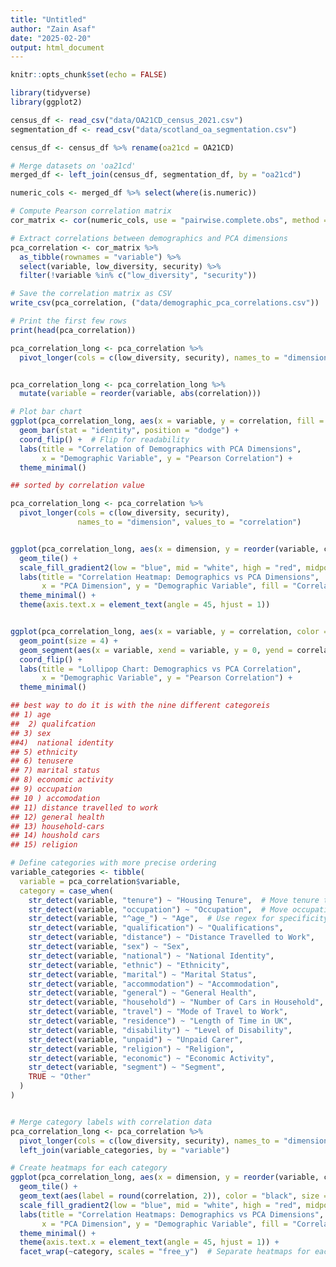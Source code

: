 ---
title: "Untitled"
author: "Zain Asaf"
date: "2025-02-20"
output: html_document
---

```{r setup, include=FALSE}
knitr::opts_chunk$set(echo = FALSE)
```

```{r}
library(tidyverse)
library(ggplot2)
```

```{r}
census_df <- read_csv("data/OA21CD_census_2021.csv") 
segmentation_df <- read_csv("data/scotland_oa_segmentation.csv")
```

```{r}
census_df <- census_df %>% rename(oa21cd = OA21CD)

# Merge datasets on 'oa21cd'
merged_df <- left_join(census_df, segmentation_df, by = "oa21cd")

numeric_cols <- merged_df %>% select(where(is.numeric))

# Compute Pearson correlation matrix
cor_matrix <- cor(numeric_cols, use = "pairwise.complete.obs", method = "pearson")

# Extract correlations between demographics and PCA dimensions
pca_correlation <- cor_matrix %>%
  as_tibble(rownames = "variable") %>%
  select(variable, low_diversity, security) %>%
  filter(!variable %in% c("low_diversity", "security"))

# Save the correlation matrix as CSV
write_csv(pca_correlation, ("data/demographic_pca_correlations.csv"))

# Print the first few rows
print(head(pca_correlation))

```

```{r}



pca_correlation_long <- pca_correlation %>%
  pivot_longer(cols = c(low_diversity, security), names_to = "dimension", values_to = "correlation")


pca_correlation_long <- pca_correlation_long %>%
  mutate(variable = reorder(variable, abs(correlation)))

# Plot bar chart
ggplot(pca_correlation_long, aes(x = variable, y = correlation, fill = dimension)) +
  geom_bar(stat = "identity", position = "dodge") +
  coord_flip() +  # Flip for readability
  labs(title = "Correlation of Demographics with PCA Dimensions",
       x = "Demographic Variable", y = "Pearson Correlation") +
  theme_minimal()


```

```{r}
## sorted by correlation value

pca_correlation_long <- pca_correlation %>%
  pivot_longer(cols = c(low_diversity, security), 
               names_to = "dimension", values_to = "correlation")


ggplot(pca_correlation_long, aes(x = dimension, y = reorder(variable, correlation), fill = correlation)) +
  geom_tile() +
  scale_fill_gradient2(low = "blue", mid = "white", high = "red", midpoint = 0) +
  labs(title = "Correlation Heatmap: Demographics vs PCA Dimensions",
       x = "PCA Dimension", y = "Demographic Variable", fill = "Correlation") +
  theme_minimal() +
  theme(axis.text.x = element_text(angle = 45, hjust = 1))



```

```{r}

ggplot(pca_correlation_long, aes(x = variable, y = correlation, color = dimension)) +
  geom_point(size = 4) +
  geom_segment(aes(x = variable, xend = variable, y = 0, yend = correlation)) +
  coord_flip() +
  labs(title = "Lollipop Chart: Demographics vs PCA Correlation",
       x = "Demographic Variable", y = "Pearson Correlation") +
  theme_minimal()

```

```{r}
## best way to do it is with the nine different categoreis 
## 1) age
##  2) qualifcation 
## 3) sex 
##4)  national identity 
## 5) ethnicity 
## 6) tenusere 
## 7) marital status 
## 8) economic activity 
## 9) occupation 
## 10 ) accomodation 
## 11) distance travelled to work 
## 12) general health
## 13) household-cars
## 14) houshold cars
## 15) religion 
```

```{r}

# Define categories with more precise ordering
variable_categories <- tibble(
  variable = pca_correlation$variable,
  category = case_when(
    str_detect(variable, "tenure") ~ "Housing Tenure",  # Move tenure to top
    str_detect(variable, "occupation") ~ "Occupation",  # Move occupation to top
    str_detect(variable, "^age_") ~ "Age",  # Use regex for specificity
    str_detect(variable, "qualification") ~ "Qualifications",
    str_detect(variable, "distance") ~ "Distance Travelled to Work",
    str_detect(variable, "sex") ~ "Sex",
    str_detect(variable, "national") ~ "National Identity",
    str_detect(variable, "ethnic") ~ "Ethnicity",
    str_detect(variable, "marital") ~ "Marital Status",
    str_detect(variable, "accommodation") ~ "Accommodation",
    str_detect(variable, "general") ~ "General Health", 
    str_detect(variable, "household") ~ "Number of Cars in Household",
    str_detect(variable, "travel") ~ "Mode of Travel to Work",
    str_detect(variable, "residence") ~ "Length of Time in UK",
    str_detect(variable, "disability") ~ "Level of Disability", 
    str_detect(variable, "unpaid") ~ "Unpaid Carer",           
    str_detect(variable, "religion") ~ "Religion",
    str_detect(variable, "economic") ~ "Economic Activity",
    str_detect(variable, "segment") ~ "Segment",
    TRUE ~ "Other"
  )
)


# Merge category labels with correlation data
pca_correlation_long <- pca_correlation %>%
  pivot_longer(cols = c(low_diversity, security), names_to = "dimension", values_to = "correlation") %>%
  left_join(variable_categories, by = "variable")

# Create heatmaps for each category
ggplot(pca_correlation_long, aes(x = dimension, y = reorder(variable, correlation), fill = correlation)) +
  geom_tile() +
  geom_text(aes(label = round(correlation, 2)), color = "black", size = 3) +  # Add numeric values
  scale_fill_gradient2(low = "blue", mid = "white", high = "red", midpoint = 0) +
  labs(title = "Correlation Heatmaps: Demographics vs PCA Dimensions",
       x = "PCA Dimension", y = "Demographic Variable", fill = "Correlation") +
  theme_minimal() +
  theme(axis.text.x = element_text(angle = 45, hjust = 1)) +
  facet_wrap(~category, scales = "free_y")  # Separate heatmaps for each category

```

